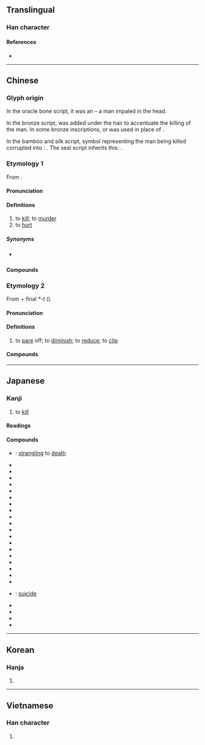 {{character info/new}}
{{also|杀}}
==Translingual==

===Han character===
{{Han char|rn=79|rad=殳|as=07|sn=11|four=47947|canj=KCHNE,KDHNE|ids=⿰杀殳}}

====References====
* {{Han ref|kx=0585.110|dkj=16638|dj=0978.050|hdz=32157.010|uh=6BBA|ud=27578|bh=B1FE|bd=45566}}

----

==Chinese==
{{zh-forms|s=杀}}

===Glyph origin===
{{Han etym}}

In the oracle bone script, it was an {{Han compound|戈||t1=spear|t2=hair|ls=ic|nocap=y}} – a man impaled in the head.

In the bronze script, {{zh-l|*人|man}} was added under the hair to accentuate the killing of the man. In some bronze inscriptions, {{zh-l|*殳|spear}} or {{zh-l|*攴}} was used in place of {{lang|zh|戈}}.

In the bamboo and silk script, symbol representing the man being killed corrupted into {{zh-l|*杀}}: {{Han compound|乂|t1=weapon for killing|𣎳}}. The seal script inherits this: {{Han compound|𣏂|c1=p|殳|c2=s|t2=spear|ls=psc}}.

===Etymology 1===
From {{inh|zh|sit-pro|*g/b-sat}}.

====Pronunciation====
{{zh-pron
|m=shā
|c=saat3
|h=pfs=sat
|md=sák
|mn=sat/qz,xm,zz:soah
|mn_note=sat - literary; soah - vernacular
|w=4saq
|mc=2
|oc=1,2
|cat=v
}}

====Definitions====
{{zh-hanzi}}

# to [[kill]]; to [[murder]]
# to [[hurt]]

=====Synonyms=====
* {{qualifier|Min}} {{zh-l|*刣}}

====Compounds====
{{zh-der|凶殺|不教而殺|一概抹殺|慈悲殺人|以殺去殺|妨殺|喊殺|慢性自殺|劫殺|切腹自殺|忒殺|刺殺|宰殺|惡支殺|他殺|天生天殺|卸磨殺驢|一筆抹殺|大殺風景|低溫殺菌|凶殺案|以殺止殺|屠殺|好生惡殺|嚴殺|喊殺連天|封殺|情殺|射殺|姦殺|夾殺|天殺的|合殺|大殺|大屠殺|坑殺|仇殺|勝殘去殺|廝殺|嗜殺成性|剿殺|去殺勝殘|借刀殺人|借劍殺人|殺掠|溷殺|扼殺|殺死|殺氣|格殺|掩殺|殺家達子|殺人償命|殺雞為黍|殺價|收殺|殺人放火|掠殺|殺風景|斫殺|殺人如蓺|殺機|殺身成義|殺坯|殺蟲器|殺生之權|打殺|毒殺|殺雞炊黍|毀車殺馬|殺出重圍|殺人如麻|止殺|殺傷力|抹殺|殺馬毀車|殺傷|殺人罪|畏罪自殺|斬刈殺伐|濫殺無辜|殺伐|接殺|殺雞取卵|搏殺|殺才|殺氣騰騰|捕殺|殺身成名|生殺之權|殺伐決斷|殺妻求將|殺人盈野|曾子殺彘|殘殺|槍殺|殺戮|打打殺殺|暗殺|殺身救國|殺彘教子|殺人滅跡|殺頭|殺青|殺菌|殺生之柄|殺身報國|殺一儆百|殺菌劑|獵殺|牲殺|撲殺|殺身為報|殺害|殺敵致果|氣殺鍾馗|抄殺|打魚殺家|殺一利百|故殺|殺人犯|生殺與奪|生殺大權|生殺予奪|殺身|殺戒|殺身出生|狙殺|按殺|淹殺|殺雞儆猴|殺身之禍|殺威風|殺人越貨|拉殺|殺生與奪|殺口甜|砍殺|殺雞駭猴|殺雞扯脖|殺生|爛殺|拋閃殺人|捐殘去殺|曾參殺人|沒亂殺|殺人如草|殺狗勸夫|殺蟲劑|殺聲震天|殺狗記|殺手鐧|殺手|殺性子|殺威棒|殺千刀|殺剁|殺人如芥|格殺勿論|破殺殺|殺身成仁|春生秋殺|斬盡殺絕|殺人滅口|逼殺|過失殺人|義刑義殺|觸殺|絞殺|誤殺|虐殺|藥殺|誘殺|通殺|衝殺|馬殺雞|荊劉拜殺|躁殺|肅殺|雙殺|覆軍殺將|誅殺|苦殺|鴆殺|追殺|謀殺|趕盡殺絕|誅盡殺絕|虧殺|自相殘殺|自殺}}

===Etymology 2===
From {{och-l|衰|to diminish; to decay}} + final ''*-t'' ({{zh-ref|Schuessler, 2007}}).

====Pronunciation====
{{zh-pron
|m=殺
|c=saai3
|h=
|md=sái
|mn=
|w=
|dial=n
|mc=1
|oc=2,1
|cat=v
}}

====Definitions====
{{zh-hanzi}}

# to [[pare]] off; to [[diminish]]; to [[reduce]]; to [[clip]]
#: {{zh-x|隆殺 之 義 辨 矣。|The principle of increase and dimunution (of sumptuary allowances) is defined.|CL|ref={{w2|zh|荀子}}, {{lang|zh|《樂論》}}}}

====Compounds====
{{zh-der|fold=1|幽殺|不殺|不豐不殺|噍殺|殺衣縮食|豐殺}}

{{zh-cat|Elementary|Death}}

----

==Japanese==

===Kanji===
{{ja-kanji|grade=4|rs=殳07}}

# to [[kill]]

====Readings====
{{ja-readings
|goon=[[せい]] (sei) {{non-joyo-reading}}, [[せち]] (sechi) {{non-joyo-reading}}, [[せつ]] (setsu)
|kanon=[[さい]] (sai), [[さつ]] (satsu)
|kun=[[ころす|ころ.す]] ({{ja-l|殺す}}, koro.su), [[そぐ|そ.ぐ]] ({{ja-l|殺ぐ}}, so.gu)
}}

====Compounds====
{{der-top|Compounds}}
* {{ja-r|縊殺|いさつ}}: [[strangling]] to [[death]]
* {{ja-r|虐殺|ぎゃくさつ}}
* {{ja-r|人殺し|ひとごろし}}
* {{ja-r|必殺|ひっさつ}}
* {{ja-r|殺人|さつじん}}
* {{ja-r|殺害|さつがい}}
* {{ja-r|殺気|さっき}}
* {{ja-r|殺菌|さっきん}}
* {{ja-r|殺傷|さっしょう}}
* {{ja-r|殺身|さっしん}}
* {{ja-r|殺生|せっしょう}}
* {{ja-r|殺青|さっせい}}
* {{ja-r|殺節|さっせつ}}
* {{ja-r|殺到|さっとう}}
* {{ja-r|殺伐|さつばつ}}
* {{ja-r|殺風景|さっぷうけい}}
* {{ja-r|殺戮|さつりく}}
* {{ja-r|殺略|さつりゃく}}
* {{ja-r|殺陣|さつじん}}
* {{ja-r|刺殺|しさつ}}
* {{ja-r|自殺|じさつ}}: [[suicide]]
* {{ja-r|相殺|そうさい}}
* {{ja-r|他殺|たさつ}}
* {{ja-r|抹殺|まっさつ}}
* {{ja-r|黙殺|もくさつ}}
{{der-bottom}}

----

==Korean==

===Hanja===
{{ko-hanja|hangeul=[[살]], [[쇠]]|eumhun=|mr=sal, soe|y=sal, soy}}

# {{defn|lang=ko|sort=殳07}}

----

==Vietnamese==

===Han character===
{{vi-hantu|[[sát]], [[sái]], [[sít]], [[sịt]], [[sướt]], [[sét]], [[sượt]]|rs=殳07}}

# {{defn|lang=vi|sort=殳07}}